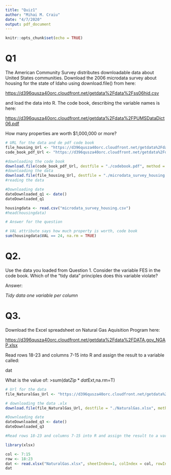 ```yaml
---
title: "Quiz1"
author: "Mihai M. Craiu"
date: "4/7/2020"
output: pdf_document
---
```


```r
knitr::opts_chunk$set(echo = TRUE)
```


# Q1 

The American Community Survey distributes downloadable data about United States communities. Download the 2006 microdata survey about housing for the state of Idaho using download.file() from here:

[https://d396qusza40orc.cloudfront.net/getdata%2Fdata%2Fss06hid.csv](https://d396qusza40orc.cloudfront.net/getdata%2Fdata%2Fss06hid.csv)

and load the data into R. The code book, describing the variable names is here:

[https://d396qusza40orc.cloudfront.net/getdata%2Fdata%2FPUMSDataDict06.pdf](https://d396qusza40orc.cloudfront.net/getdata%2Fdata%2FPUMSDataDict06.pdf)

How many properties are worth $1,000,000 or more?

```R
# URL for the data and de pdf code book
file_housing_Url <- "https://d396qusza40orc.cloudfront.net/getdata%2Fdata%2Fss06hid.csv"
code_book_pdf_Url <- "https://d396qusza40orc.cloudfront.net/getdata%2Fdata%2FPUMSDataDict06.pdf"

#downloading the code book
download.file(code_book_pdf_Url, destfile = "./codebook.pdf", method = "curl")
#downloading the data
download.file(file_housing_Url, destfile = "./microdata_survey_housing.csv")
#reading the data

#Downloading date
dateDownloaded_q1 <- date()
dateDownloaded_q1

housingdata <- read.csv("microdata_survey_housing.csv")
#head(housingdata)

# Answer for the question

# VAL attribute says how much property is worth, code book
sum(housingdata$VAL == 24, na.rm = TRUE)

```
 

# Q2.

Use the data you loaded from Question 1. Consider the variable FES in the code book. Which of the "tidy data" principles does this variable violate?

Answer:

*Tidy data one variable per column*

# Q3.
Download the Excel spreadsheet on Natural Gas Aquisition Program here:

[https://d396qusza40orc.cloudfront.net/getdata%2Fdata%2FDATA.gov_NGAP.xlsx](https://d396qusza40orc.cloudfront.net/getdata%2Fdata%2FDATA.gov_NGAP.xlsx)

Read rows 18-23 and columns 7-15 into R and assign the result to a variable called:

dat

What is the value of:
>sum(dat$Zip*dat$Ext,na.rm=T)

```R
# Url for the data
file_NaturalGas_Url <- "https://d396qusza40orc.cloudfront.net/getdata%2Fdata%2FDATA.gov_NGAP.xlsx"

# downloading the data .xlx
download.file(file_NaturalGas_Url, destfile = "./NaturalGas.xlsx", method = "curl")

#Downloading date
dateDownloaded_q3 <- date()
dateDownloaded_q3

#Read rows 18-23 and columns 7-15 into R and assign the result to a variable called: dat

library(xlsx)

col <- 7:15
row <- 18:23
dat <- read.xlsx("NaturalGas.xlsx", sheetIndex=1, colIndex = col, rowIndex = row)
dat
```









